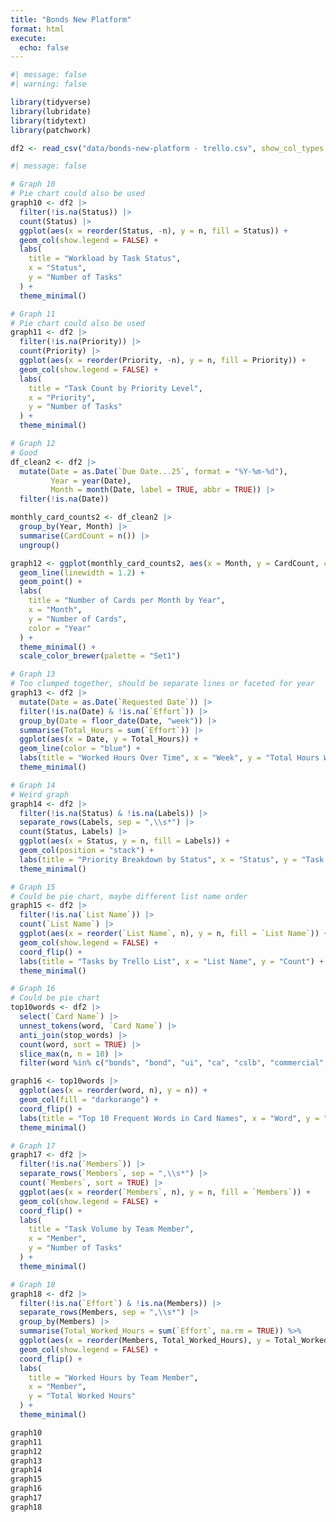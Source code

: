 ```yaml
---
title: "Bonds New Platform"
format: html
execute: 
  echo: false
---
```


```r
#| message: false
#| warning: false

library(tidyverse)
library(lubridate)
library(tidytext)
library(patchwork)

df2 <- read_csv("data/bonds-new-platform - trello.csv", show_col_types = FALSE)
```

```r
#| message: false

# Graph 10
# Pie chart could also be used
graph10 <- df2 |> 
  filter(!is.na(Status)) |> 
  count(Status) |> 
  ggplot(aes(x = reorder(Status, -n), y = n, fill = Status)) +
  geom_col(show.legend = FALSE) +
  labs(
    title = "Workload by Task Status",
    x = "Status",
    y = "Number of Tasks"
  ) +
  theme_minimal()

# Graph 11
# Pie chart could also be used
graph11 <- df2 |> 
  filter(!is.na(Priority)) |> 
  count(Priority) |> 
  ggplot(aes(x = reorder(Priority, -n), y = n, fill = Priority)) +
  geom_col(show.legend = FALSE) +
  labs(
    title = "Task Count by Priority Level",
    x = "Priority",
    y = "Number of Tasks"
  ) +
  theme_minimal()

# Graph 12
# Good
df_clean2 <- df2 |> 
  mutate(Date = as.Date(`Due Date...25`, format = "%Y-%m-%d"),
         Year = year(Date),
         Month = month(Date, label = TRUE, abbr = TRUE)) |> 
  filter(!is.na(Date))

monthly_card_counts2 <- df_clean2 |> 
  group_by(Year, Month) |> 
  summarise(CardCount = n()) |> 
  ungroup()

graph12 <- ggplot(monthly_card_counts2, aes(x = Month, y = CardCount, color = factor(Year), group = Year)) +
  geom_line(linewidth = 1.2) +
  geom_point() +
  labs(
    title = "Number of Cards per Month by Year",
    x = "Month",
    y = "Number of Cards",
    color = "Year"
  ) +
  theme_minimal() +
  scale_color_brewer(palette = "Set1")

# Graph 13
# Too clumped together, should be separate lines or faceted for year
graph13 <- df2 |> 
  mutate(Date = as.Date(`Requested Date`)) |> 
  filter(!is.na(Date) & !is.na(`Effort`)) |> 
  group_by(Date = floor_date(Date, "week")) |> 
  summarise(Total_Hours = sum(`Effort`)) |> 
  ggplot(aes(x = Date, y = Total_Hours)) +
  geom_line(color = "blue") +
  labs(title = "Worked Hours Over Time", x = "Week", y = "Total Hours Worked") +
  theme_minimal()

# Graph 14
# Weird graph
graph14 <- df2 |> 
  filter(!is.na(Status) & !is.na(Labels)) |> 
  separate_rows(Labels, sep = ",\\s*") |> 
  count(Status, Labels) |> 
  ggplot(aes(x = Status, y = n, fill = Labels)) +
  geom_col(position = "stack") +
  labs(title = "Priority Breakdown by Status", x = "Status", y = "Task Count") +
  theme_minimal()

# Graph 15
# Could be pie chart, maybe different list name order
graph15 <- df2 |> 
  filter(!is.na(`List Name`)) |> 
  count(`List Name`) |> 
  ggplot(aes(x = reorder(`List Name`, n), y = n, fill = `List Name`)) +
  geom_col(show.legend = FALSE) +
  coord_flip() +
  labs(title = "Tasks by Trello List", x = "List Name", y = "Count") +
  theme_minimal()

# Graph 16
# Could be pie chart
top10words <- df2 |> 
  select(`Card Name`) |> 
  unnest_tokens(word, `Card Name`) |> 
  anti_join(stop_words) |> 
  count(word, sort = TRUE) |> 
  slice_max(n, n = 10) |> 
  filter(word %in% c("bonds", "bond", "ui", "ca", "cslb", "commercial", "integration", "vehicle", "dealer", "information"))

graph16 <- top10words |> 
  ggplot(aes(x = reorder(word, n), y = n)) +
  geom_col(fill = "darkorange") +
  coord_flip() +
  labs(title = "Top 10 Frequent Words in Card Names", x = "Word", y = "Count") +
  theme_minimal()

# Graph 17
graph17 <- df2 |> 
  filter(!is.na(`Members`)) |> 
  separate_rows(`Members`, sep = ",\\s*") |> 
  count(`Members`, sort = TRUE) |> 
  ggplot(aes(x = reorder(`Members`, n), y = n, fill = `Members`)) +
  geom_col(show.legend = FALSE) +
  coord_flip() +
  labs(
    title = "Task Volume by Team Member",
    x = "Member",
    y = "Number of Tasks"
  ) +
  theme_minimal()

# Graph 18
graph18 <- df2 |> 
  filter(!is.na(`Effort`) & !is.na(Members)) |> 
  separate_rows(Members, sep = ",\\s*") |> 
  group_by(Members) |> 
  summarise(Total_Worked_Hours = sum(`Effort`, na.rm = TRUE)) %>%
  ggplot(aes(x = reorder(Members, Total_Worked_Hours), y = Total_Worked_Hours, fill = Members)) +
  geom_col(show.legend = FALSE) +
  coord_flip() +
  labs(
    title = "Worked Hours by Team Member",
    x = "Member",
    y = "Total Worked Hours"
  ) +
  theme_minimal()
```

```r
graph10
graph11
graph12
graph13
graph14
graph15
graph16
graph17
graph18
```
